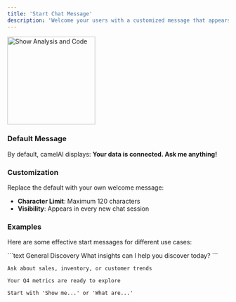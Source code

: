 ```yaml
---
title: 'Start Chat Message'
description: 'Welcome your users with a customized message that appears above the input field in new chats'
---
```


<img 
  src="https://imagedelivery.net/0Ey8LwpQ4ATeP19F21mqig/2ef487b2-3a2c-4691-8fd7-0893686b6000/public" 
  alt="Show Analysis and Code"
  height="200"
  className="rounded-lg"
/>

### Default Message

By default, camelAI displays: **Your data is connected. Ask me anything!**

### Customization

Replace the default with your own welcome message:

- **Character Limit**: Maximum 120 characters
- **Visibility**: Appears in every new chat session

### Examples

Here are some effective start messages for different use cases:

<CodeGroup>
```text General Discovery
What insights can I help you discover today?
```

```text Domain-Specific
Ask about sales, inventory, or customer trends
```

```text Time-Sensitive
Your Q4 metrics are ready to explore
```

```text Guidance-Focused
Start with 'Show me...' or 'What are...'
```
</CodeGroup>
